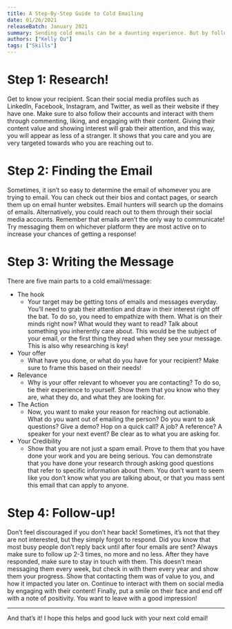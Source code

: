 ```yaml
---
title: A Step-By-Step Guide to Cold Emailing
date: 01/26/2021
releaseBatch: January 2021
summary: Sending cold emails can be a daunting experience. But by following these steps, you’ll be writing your next email in no time! 
authors: ["Kelly Qu"]
tags: ["Skills"]
---
```

<div>
	<h1>Step 1: Research!</h1>
		<p>Get to know your recipient.
		Scan their social media profiles such as LinkedIn, Facebook, Instagram, and Twitter, as well as their website if they have one.
		Make sure to also follow their accounts and interact with them through commenting, liking, and engaging with their content.
		Giving their content value and showing interest will grab their attention, and this way, you will appear as less of a stranger.
		It shows that you care and you are very targeted towards who you are reaching out to.</p>
	<h1>Step 2: Finding the Email</h1>
		<p>Sometimes, it isn’t so easy to determine the email of whomever you are trying to email.
		You can check out their bios and contact pages, or search them up on email hunter websites.
		Email hunters will search up the domains of emails.
		Alternatively, you could reach out to them through their social media accounts.
		Remember that emails aren’t the only way to communicate!
		Try messaging them on whichever platform they are most active on to increase your chances of getting a response!</p>
	<h1>Step 3: Writing the Message</h1>
		<p>
		There are five main parts to a cold email/message:
		<ul>
			<li>The hook
				<ul>
					<li>Your target may be getting tons of emails and messages everyday.
						You’ll need to grab their attention and draw in their interest right off the bat.
						To do so, you need to empathize with them.
						What is on their minds right now?
						What would they want to read?
						Talk about something you inherently care about.
						This would be the subject of your email, or the first thing they read when they see your message.
						This is also why researching is key!</li>
				</ul></li>
			<li>Your offer
					<ul>
							<li>What have you done, or what do you have for your recipient?
							Make sure to frame this based on their needs!</li>
					</ul></li>
			<li>Relevance
					<ul>
							<li>Why is your offer relevant to whoever you are contacting?
							To do so, tie their experience to yourself.
							Show them that you know who they are, what they do, and what they are looking for.</li>
					</ul></li>
			<li>The Action
				<ul>
						<li>Now, you want to make your reason for reaching out actionable.
						What do you want out of emailing the person?
						Do you want to ask questions?
						Give a demo? Hop on a quick call?
						A job?
						A reference?
						A speaker for your next event?
						Be clear as to what you are asking for.</li>
				</ul></li>
			<li>Your Credibility
				<ul>
						<li>Show that you are not just a spam email.
						Prove to them that you have done your work and you are being serious.
						You can demonstrate that you have done your research through asking good questions that refer to specific information about them.
						You don’t want to seem like you don’t know what you are talking about, or that you mass sent this email that can apply to anyone.</li>
				</ul></li>
		</ul></p>
	<h1>Step 4: Follow-up!</h1>
		<p>Don’t feel discouraged if you don’t hear back!
			Sometimes, it’s not that they are not interested, but they simply forgot to respond.
			Did you know that most busy people don’t reply back until after four emails are sent?
			Always make sure to follow up 2-3 times, no more and no less.
			After they have responded, make sure to stay in touch with them.
			This doesn’t mean messaging them every week, but check in with them every year and show them your progress.
			Show that contacting them was of value to you, and how it impacted you later on.
			Continue to interact with them on social media by engaging with their content!
			Finally, put a smile on their face and end off with a note of positivity.
			You want to leave with a good impression!</p>
  <hr/>
	<p>And that’s it! I hope this helps and good luck with your next cold email!</p>
</div>
